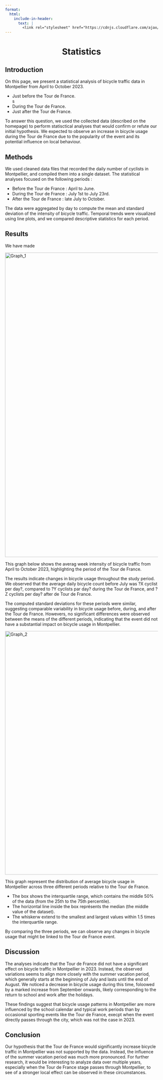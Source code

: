 ```yaml
---
format:
  html:
    include-in-header:
      text: |
        <link rel="stylesheet" href="https://cdnjs.cloudflare.com/ajax/libs/font-awesome/6.0.0/css/all.min.css">
---
```


<div style="text-align: center;">
<h1>Statistics <i class="fas fa-chart-line"></i></h1>
</div>

## Introduction

<p class = "text"> On this page, we present a statistical analysis of bicycle traffic data in Montpellier from April to October 2023. </p>

<ul class="text">
    <li>Just before the Tour de France.</li>s
    <li>During the Tour de France.</li>
    <li>Just after the Tour de France.</li>
</ul>

<p class = "text"> To answer this question, we used the collected data (described on the homepage) to perform statisctical analyses that would confirm or refute our initial hypothesis. We expected to observe an increase in bicycle usage during the Tour de France due to the popularity of the event and its potential influence on local behaviour. </p>

## Methods

<p class = "text"> We used  cleaned data files that recorded the daily number of cyclists in Montpellier, and compiled them into a single dataset. The statistical analyses focused on the following periods : </p>

<ul class = "text"> 
    <li>Before the Tour de France : April to June. </li>
    <li>During the Tour de France : July 1st to July 23rd.</li>
    <li>After the Tour de France : late July to October. </li>
</ul>

<p class = "text"> The data were aggregated by day to compute the mean and standard deviation of the intensity of bicycle traffic. Temporal trends were visualized using line plots, and we compared descriptive statistics for each period. </p>

## Results

We have made 

<img src="/images/Graph_1.png" alt="Graph_1" width="1000px">

<p class = "text"> This graph below shows the averag week intensity of bicycle traffic from April to October 2023, highlighting the period of the Tour de France. </p>

<p class = "text"> The results indicate changes in bicycle usage throughout the study period. We observed that the average daily bicycle count before July was ?X cyclist per day?, compared to ?Y cyclists par day? during the Tour de France, and ?Z cyclists per day? after de Tour de France. </p>

<p class = "text"> The computed standard deviations for these periods were similar, suggesting comparable variability in bicycle usage before, during, and after the Tour de France. Howevers, no significant differences were observed between the means of the different periods, indicating that the event did not have a substantial impact on bicycle usage in Montpellier. </p>

<img src="/images/Graph_2.png" alt="Graph_2" width="800px">

<p class = "text"> This graph represent the distribution of average bicycle usage in Montpellier across three different periods relative to the Tour de France. </p>

<ul class = "text"> 
    <li> The box shows the interquartile range, which contains the middle 50% of the data (from the 25th to the 75th percentile). </li>
    <li> The horizontal line inside the box représents the median (the middle value of the dataset). </li>
    <li> The whiskerw extend to the smallest and largest values within 1.5 times the interquartile range. </li>
</ul>

<p class = "text"> By comparing the three periods, we can observe any changes in bicycle usage that might be linked to the Tour de France event. </p>

## Discussion

<p class = "text"> The analyses indicate that the Tour de France did not have a significant effect on bicycle traffic in Montpellier in 2023. Instead, the observed variations seems to align more closely with the summer vacation period, which generally starts at the beginning of July and lasts until the end of August. We noticed a decrease in bicycle usage during this time, foloowed by a marked increase from September onwards, likely corresponding to the return to school and work after the holidays. </p>

<p class = "text"> These findings suggest that bicycle usage patterns in Montpellier are more influenced by the school calendar and typical work periods than by occasional sporting events like the Tour de France, execpt when the event directly passes through the city, which was not the case in 2023. </p>

## Conclusion

<p class = "text"> Our hypothesis that the Tour de France would significantly increase bicycle traffic in Montpellier was not supported by the data. Instead, the influence of the summer vacation period was much more pronounced. For further research, it would be interesting to analyze data over multiple years, especially when the Tour de France stage passes through Montpellier, to see of a stronger local effect can be observed in these circumstances. </p>